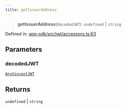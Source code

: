 ```yaml
---
title: getIssuerAddress
---
```


> **getIssuerAddress**(`decodedJWT`): `undefined` \| `string`

Defined in: [app-sdk/src/jwt/accessors.ts:63](https://github.com/LIT-Protocol/Vincent/blob/24971b3553e0b3a0f81730455f8a1892791091ad/packages/libs/app-sdk/src/jwt/accessors.ts#L63)

## Parameters

### decodedJWT

[`AnyVincentJWT`](/api-reference/app-sdk/jwt/type-aliases/AnyVincentJWT)

## Returns

`undefined` \| `string`
